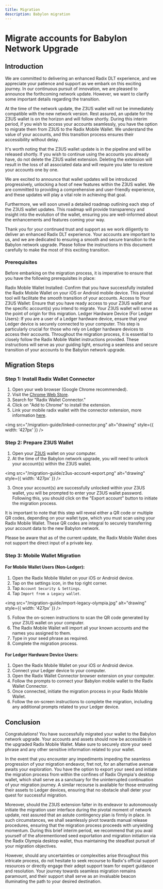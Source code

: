 ```yaml
---
title: Migration
description: Babylon migration
---
```


# Migrate accounts for Babylon Network Upgrade

## Introduction

We are committed to delivering an enhanced Radix DLT experience, and we appreciate your patience and support as we embark on this exciting journey. In our continuous pursuit of innovation, we are pleased to announce the forthcoming network update. However, we want to clarify some important details regarding the transition.

At the time of the network update, the Z3US wallet will not be immediately compatible with the new network version. Rest assured, an update for the Z3US wallet is on the horizon and will follow shortly. During this interim period, if you wish to access your accounts seamlessly, you have the option to migrate them from Z3US to the Radix Mobile Wallet. We understand the value of your accounts, and this transition process ensures their accessibility without delay.

It's worth noting that the Z3US wallet update is in the pipeline and will be released shortly. If you wish to continue using the accounts you already have, do not delete the Z3US wallet extension. Deleting the extension will result in the loss of all associated data and will require you later to restore your accounts one by one.

We are excited to announce that wallet updates will be introduced progressively, unlocking a host of new features within the Z3US wallet. We are committed to providing a comprehensive and user-friendly experience, and these updates will play a vital role in achieving that goal.

Furthermore, we will soon unveil a detailed roadmap outlining each step of the Z3US wallet updates. This roadmap will provide transparency and insight into the evolution of the wallet, ensuring you are well-informed about the enhancements and features coming your way.

Thank you for your continued trust and support as we work diligently to deliver an enhanced Radix DLT experience. Your accounts are important to us, and we are dedicated to ensuring a smooth and secure transition to the Babylon network upgrade. Please follow the instructions in this document carefully to make the most of this exciting transition.

### Prerequisites

Before embarking on the migration process, it is imperative to ensure that you have the following prerequisites in place:

Radix Mobile Wallet Installed: Confirm that you have successfully installed the Radix Mobile Wallet on your iOS or Android mobile device. This pivotal tool will facilitate the smooth transition of your accounts.
Access to Your Z3US Wallet: Ensure that you have ready access to your Z3US wallet and the specific account(s) you intend to migrate. Your Z3US wallet will serve as the point of origin for this migration.
Ledger Hardware Device (For Ledger Users): If you are a user of a Ledger hardware device, ensure that your Ledger device is securely connected to your computer. This step is particularly crucial for those who rely on Ledger hardware devices to access their accounts.
Throughout the migration process, it is essential to closely follow the Radix Mobile Wallet instructions provided. These instructions will serve as your guiding light, ensuring a seamless and secure transition of your accounts to the Babylon network upgrade.

## Migration Steps

### Step 1: Install Radix Wallet Connector

1. Open your web browser (Google Chrome recommended).
2. Visit the [Chrome Web Store](https://chrome.google.com/webstore).
3. Search for "Radix Wallet Connector."
4. Click on "Add to Chrome" to install the extension.
5. Link your mobile radix wallet with the connector extension, more information [here](https://docs-babylon.radixdlt.com/main/getting-started-developers/wallet/wallet-and-connector-installation.html).

<img src="/migration-guide/linked-connector.png" alt="drawing" style={{ width: '427px' }} />

### Step 2: Prepare Z3US Wallet

1. Open your [Z3US](https://chrome.google.com/webstore/detail/z3us/icpikagpkkbldbfjlbefnmmmcohbjije) wallet on your computer.
2. At the time of the Babylon network upgrade, you will need to unlock your account(s) within the Z3US wallet.

<img src="/migration-guide/z3us-account-export.png" alt="drawing" style={{ width: '427px' }} />

3. Once your account(s) are successfully unlocked within your Z3US wallet, you will be prompted to enter your Z3US wallet password. Following this, you should click on the "Export account" button to initiate the migration process.

It is important to note that this step will reveal either a QR code or multiple QR codes, depending on your wallet type, which you must scan using your Radix Mobile Wallet. These QR codes are integral to securely transferring your account data to the new Babylon network.

Please be aware that as of the current update, the Radix Mobile Wallet does not support the direct input of a private key.

### Step 3: Mobile Wallet Migration

#### For Mobile Wallet Users (Non-Ledger):

1. Open the Radix Mobile Wallet on your iOS or Android device.
2. Tap on the settings icon, in the top right corner.
3. Tap `Account Security & Settings`.
4. Tap `Import from a Legacy wallet`.

<img src="/migration-guide/import-legacy-olympia.jpg" alt="drawing" style={{ width: '427px' }} />

5. Follow the on-screen instructions to scan the QR code generated by your Z3US wallet on your computer.
6. The Radix Mobile Wallet will import all your known accounts and the names you assigned to them.
7. Type in your seed phrase as required.
8. Complete the migration process.

#### For Ledger Hardware Device Users:

1. Open the Radix Mobile Wallet on your iOS or Android device.
2. Connect your Ledger device to your computer.
3. Open the Radix Wallet Connector browser extension on your computer.
4. Follow the prompts to connect your Babylon mobile wallet to the Radix Wallet Connector.
5. Once connected, initiate the migration process in your Radix Mobile Wallet.
6. Follow the on-screen instructions to complete the migration, including any additional prompts related to your Ledger device.

## Conclusion

Congratulations! You have successfully migrated your wallet to the Babylon network upgrade. Your accounts and assets should now be accessible in the upgraded Radix Mobile Wallet. Make sure to securely store your seed phrase and any other sensitive information related to your wallet.

In the event that you encounter any impediments impeding the seamless progression of your migration endeavor, fret not, for an alternative avenue awaits your exploration. You have the option to export your seed and initiate the migration process from within the confines of Radix Olympia's desktop wallet, which shall serve as a sanctuary for the uninterrupted continuation of your migration journey. A similar recourse is available for those entrusting their assets to Ledger devices, ensuring that no obstacle shall deter your quest for successful migration.

Moreover, should the Z3US extension falter in its endeavor to autonomously initiate the migration user interface during the pivotal moment of network update, rest assured that an astute contingency plan is firmly in place. In such circumstances, we shall seamlessly pivot towards manual release procedures, ensuring that the migration process proceeds with unyielding momentum. During this brief interim period, we recommend that you avail yourself of the aforementioned seed exportation and migration initiation via the Radix Olympia desktop wallet, thus maintaining the steadfast pursuit of your migration objectives.

However, should any uncertainties or complexities arise throughout this intricate process, do not hesitate to seek recourse to Radix's official support resources or directly engage their adept support team for expert guidance and resolution. Your journey towards seamless migration remains paramount, and their support shall serve as an invaluable beacon illuminating the path to your desired destination.
